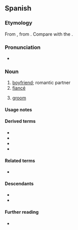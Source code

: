 ==Spanish==

===Etymology===
From {{inh|es|VL.|*novius||newly wed}}, from {{inh|es|la|novus||new}}. Compare with the {{cog|pt|noivo}}.

===Pronunciation===
* {{es-IPA}}

===Noun===
{{es-noun|m|f=novia}}

# [[boyfriend]]; romantic partner
# [[fiancé]]
# {{lb|es|wedding}} [[groom]]

====Usage notes====
{{es-note-noun-mf}}

====Derived terms====
* {{l|es|amigovio}}
* {{l|es|atrapanovios}}
* {{l|es|compuesto y sin novia}}
* {{l|es|noviazgo}}

====Related terms====
* {{l|es|nuevo}}

====Descendants====
* {{desc|ceb|nobyo|bor=1}}
* {{desc|tl|nobyo|bor=1}}

====Further reading====
* {{R:DRAE}}